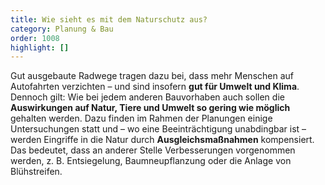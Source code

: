 ```yaml
---
title: Wie sieht es mit dem Naturschutz aus?
category: Planung & Bau
order: 1008
highlight: []
---
```

Gut ausgebaute Radwege tragen dazu bei, dass mehr Menschen auf Autofahrten verzichten – und sind insofern **gut für Umwelt und Klima**. Dennoch gilt: Wie bei jedem anderen Bauvorhaben auch sollen die **Auswirkungen auf Natur, Tiere und Umwelt so gering wie möglich** gehalten werden. Dazu finden im Rahmen der Planungen einige Untersuchungen statt und – wo eine Beeinträchtigung unabdingbar ist – werden Eingriffe in die Natur durch **Ausgleichsmaßnahmen** kompensiert. Das bedeutet, dass an anderer Stelle Verbesserungen vorgenommen werden, z. B. Entsiegelung, Baumneupflanzung oder die Anlage von Blühstreifen.
